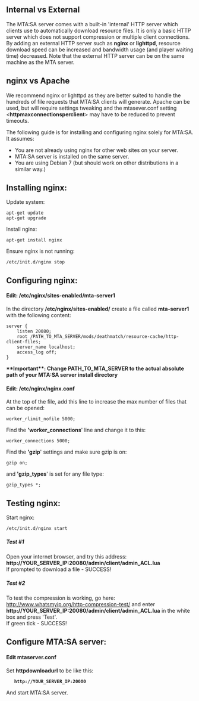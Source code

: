 ==Internal vs External==
The MTA:SA server comes with a built-in 'internal' HTTP server which clients use to automatically download resource files. It is only a basic HTTP server which does not support compression or multiple client connections. 
By adding an external HTTP server such as '''nginx''' or '''lighttpd''', resource download speed can be increased and bandwidth usage (and player waiting time) decreased.
Note that the external HTTP server can be on the same machine as the MTA server.

==nginx vs Apache==
We recommend nginx or lighttpd as they are better suited to handle the hundreds of file requests that MTA:SA clients will generate. Apache can be used, but will require settings tweaking and the mtasever.conf setting <'''httpmaxconnectionsperclient'''> may have to be reduced to prevent timeouts.

The following guide is for installing and configuring nginx solely for MTA:SA. It assumes:
* You are not already using nginx for other web sites on your server.
* MTA:SA server is installed on the same server.
* You are using Debian 7 (but should work on other distributions in a similar way.)

==Installing nginx:==
Update system:
 apt-get update
 apt-get upgrade

Install nginx:
 apt-get install nginx

Ensure nginx is not running:
 /etc/init.d/nginx stop

==Configuring nginx:==
<!--
====Edit: /etc/nginx/sites-available/default====
Find the ''''root'''' line and change it to point to the '''''http-client-files''''' directory in your MTA:SA server install:
 root /PATH_TO_MTA_SERVER/mods/deathmatch/resource-cache/http-client-files;
Find the ''''listen'''' and change it to use an unused server port: (Remove # if present)
 listen 20080;
-->
====Edit: /etc/nginx/sites-enabled/mta-server1====
In the directory '''/etc/nginx/sites-enabled/''' create a file called '''mta-server1''' with the following content:
 server {
     listen 20080;
     root /PATH_TO_MTA_SERVER/mods/deathmatch/resource-cache/http-client-files;
     server_name localhost;
     access_log off;
 }
'''**Important**: Change PATH_TO_MTA_SERVER to the actual absolute path of your MTA:SA server install directory'''
====Edit: /etc/nginx/nginx.conf====
At the top of the file, add this line to increase the max number of files that can be opened:
 worker_rlimit_nofile 5000;
Find the ''''worker_connections'''' line and change it to this:
 worker_connections 5000;
Find the ''''gzip'''' settings and make sure gzip is on:
 gzip on;
and ''''gzip_types'''' is set for any file type:
 gzip_types *;

==Testing nginx:==
Start nginx:
 /etc/init.d/nginx start

=====Test #1=====
Open your internet browser, and try this address: '''<nowiki>http://YOUR_SERVER_IP:20080/admin/client/admin_ACL.lua</nowiki>'''<br/>
If prompted to download a file - SUCCESS!

=====Test #2=====
To test the compression is working, go here: http://www.whatsmyip.org/http-compression-test/ and enter '''<nowiki>http://YOUR_SERVER_IP:20080/admin/client/admin_ACL.lua</nowiki>''' in the white box and press 'Test'.<br/>
If green tick - SUCCESS!

==Configure MTA:SA server:==
====Edit mtaserver.conf====
Set '''httpdownloadurl''' to be like this:
    <httpdownloadurl>'''<nowiki>http://YOUR_SERVER_IP:20080</nowiki>'''</httpdownloadurl>

And start MTA:SA server.

<!--
==Test it all works!==
Connect MTA:SA client and view nginx log files to confirm files are being downloaded: '''/var/log/nginx/access.log'''

==Final thing==
To improve performance, and to avoid huge boring log files, edit '''/etc/nginx/sites-available/default''' and add this line under the '''listen''' one:
 access_log off;
and reload the nginx configuration:
 /etc/init.d/nginx reload
-->